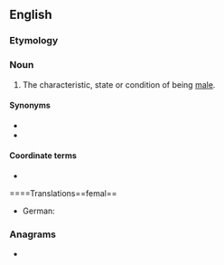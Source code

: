==English==

===Etymology===
{{suffix|en|male|ness}}

===Noun===
{{en-noun|~|es}}

# The characteristic, state or condition of being [[male]].

====Synonyms====
* {{l|en|masculineness}}
* {{l|en|masculinity}}

====Coordinate terms====
* {{l|en|femaleness}}

====Translations==femal==
{{trans-top|characteristic, state or condition of being male}}
* German: {{t+|de|Männlichkeit|f}}
{{trans-mid}}
{{trans-bottom}}

===Anagrams===
* {{anagrams|en|a=aeelmnss|Sleemans|lameness|maneless|meanless|nameless|salesmen}}